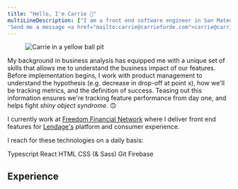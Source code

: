 ```yaml
---
title: "Hello, I'm Carrie 👋"
multiLineDescription: ["I am a front end software engineer in San Mateo, California. With a background in business analysis, I bring a unique set of skills that helps me understand how the features I build bring value to end users.",
'Send me a message <a href="mailto:carrie@carrieforde.com">carrie@carrieforde.com</a>']
---
```


<section id="about">

<figure class="avatar">
  <img alt="Carrie in a yellow ball pit" src="carrie_color-factory.JPG" />
</figure>

My background in business analysis has equipped me with a unique set of skills that allows me to understand the business impact of our features. Before implementation begins, I work with product management to understand the hypothesis (e.g. decrease in drop-off at point x), how we'll be tracking metrics, and the definition of success. Teasing out this information ensures we're tracking feature performance from day one, and helps fight _shiny object syndrome_. 🙃

I currently work at [Freedom Financial Network](https://www.freedomfinancialnetwork.com) where I deliver front end features for [Lendage's](https://lendage.com) platform and consumer experience.

I reach for these technologies on a daily basis:

<GridList>
  <GridListItem>Typescript</GridListItem>
  <GridListItem>React</GridListItem>
  <GridListItem>HTML</GridListItem>
  <GridListItem>CSS (& Sass)</GridListItem>
  <GridListItem>Git</GridListItem>
  <GridListItem>Firebase</GridListItem>
</GridList>

</section>

## Experience

<ExperienceTabs />
